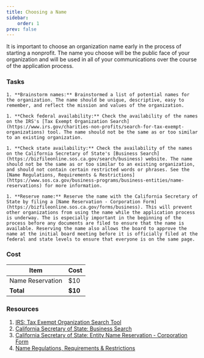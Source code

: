 ```yaml
---
title: Choosing a Name
sidebar:
    order: 1
prev: false
---
```


It is important to choose an organization name early in the process of starting a nonprofit. The name you choose will be the public face of your organization and will be used in all of your communications over the course of the application process.

### Tasks

<Steps>

    1. **Brainstorm names:** Brainstormed a list of potential names for the organization. The name should be unique, descriptive, easy to remember, and reflect the mission and values of the organization.

    1. **Check federal availability:** Check the availability of the names on the IRS's [Tax Exempt Organization Search](https://www.irs.gov/charities-non-profits/search-for-tax-exempt-organizations) tool. The name should not be the same as or too similar to an existing organization.

    1. **Check state availability:** Check the availability of the names on the California Secretary of State's [Business Search](https://bizfileonline.sos.ca.gov/search/business) website. The name should not be the same as or too similar to an existing organization, and should not contain certain restricted words or phrases. See the [Name Regulations, Requirements & Restrictions](https://www.sos.ca.gov/business-programs/business-entities/name-reservations) for more information.

    1. **Reserve name:** Reserve the name with the California Secretary of State by filing a [Name Reservation - Corporation Form](https://bizfileonline.sos.ca.gov/forms/business). This will prevent other organizations from using the name while the application process is underway. The is especially important in the beginning of the process before any documents are filed to ensure that the name is available. Reserving the name also allows the board to approve the name at the initial board meeting before it is officially filed at the federal and state levels to ensure that everyone is on the same page.

</Steps>

### Cost

| Item | Cost |
| --- | --- |
| Name Reservation | $10 |
| **Total** | **$10** |

### Resources

1. [IRS: Tax Exempt Organization Search Tool](https://www.irs.gov/charities-non-profits/search-for-tax-exempt-organizations)
1. [California Secretary of State: Business Search](https://bizfileonline.sos.ca.gov/search/business)
1. [California Secretary of State: Entity Name Reservation - Corporation Form](https://bizfileonline.sos.ca.gov/forms/business)
1. [Name Regulations, Requirements & Restrictions](https://www.sos.ca.gov/business-programs/business-entities/name-reservations)
